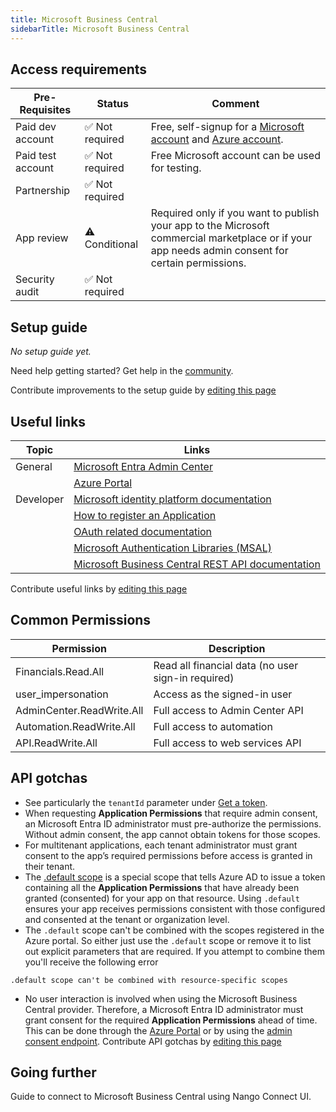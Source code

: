```yaml
---
title: Microsoft Business Central
sidebarTitle: Microsoft Business Central
---
```



<Overview />
<PreBuiltTooling />
<PreBuiltUseCases />

## Access requirements
| Pre-Requisites | Status | Comment|
| - | - | - |
| Paid dev account | ✅ Not required | Free, self-signup for a [Microsoft account](https://account.microsoft.com/account) and [Azure account](https://azure.microsoft.com/free). |
| Paid test account | ✅ Not required | Free Microsoft account can be used for testing. |
| Partnership | ✅ Not required | |
| App review | ⚠️ Conditional | Required only if you want to publish your app to the Microsoft commercial marketplace or if your app needs admin consent for certain permissions. |
| Security audit | ✅ Not required | |


## Setup guide

_No setup guide yet._

<Tip>Need help getting started? Get help in the [community](https://nango.dev/slack).</Tip>

<Note>Contribute improvements to the setup guide by [editing this page](https://github.com/nangohq/nango/tree/master/docs-v2/integrations/all/microsoft-business-central.mdx)</Note>


## Useful links

| Topic     | Links                                                                                                                                          |
|----------|------------------------------------------------------------------------------------------------------------------------------------------------|
| General  | [Microsoft Entra Admin Center](https://entra.microsoft.com)                                                                                   |
|          | [Azure Portal](https://portal.azure.com)                                                                                                      |
| Developer | [Microsoft identity platform documentation](https://learn.microsoft.com/en-us/entra/identity-platform/)                                      |
|          | [How to register an Application](https://learn.microsoft.com/en-us/dynamics365/business-central/dev-itpro/administration/automation-apis-using-s2s-authentication#task-1-register-a-microsoft-entra-application-for-authentication-to-business-central) |
|          | [OAuth related documentation](https://learn.microsoft.com/en-us/dynamics365/business-central/dev-itpro/administration/automation-apis-using-s2s-authentication) |
|          | [Microsoft Authentication Libraries (MSAL)](https://learn.microsoft.com/en-us/entra/identity-platform/msal-overview)                         |
|          | [Microsoft Business Central REST API documentation](https://learn.microsoft.com/en-us/dynamics365/business-central/dev-itpro/webservices/api-overview)                         |

<Note>Contribute useful links by [editing this page](https://github.com/nangohq/nango/tree/master/docs-v2/integrations/all/microsoft-business-central.mdx)</Note>

## Common Permissions

| Permission                      | Description                                                   |
| -------------------------- | ------------------------------------------------------------- |
| Financials.Read.All        | Read all financial data (no user sign-in required)            |
| user_impersonation         | Access as the signed-in user             |
| AdminCenter.ReadWrite.All  | Full access to Admin Center API   |
| Automation.ReadWrite.All    | Full access to automation           |
| API.ReadWrite.All         | Full access to web services API                                 |

## API gotchas
-   See particularly the `tenantId` parameter under [Get a token](https://learn.microsoft.com/en-us/entra/identity-platform/v2-oauth2-client-creds-grant-flow#get-a-token).
-   When requesting **Application Permissions** that require admin consent, an Microsoft Entra ID administrator must pre-authorize the permissions. Without admin consent, the app cannot obtain tokens for those scopes.
-   For multitenant applications, each tenant administrator must grant consent to the app’s required permissions before access is granted in their tenant.
-  The [.default scope](https://learn.microsoft.com/en-us/entra/identity-platform/scopes-oidc#default-when-the-user-gives-consent) is a special scope that tells Azure AD to issue a token containing all the **Application Permissions** that have already been granted (consented) for your app on that resource. Using `.default` ensures your app receives permissions consistent with those configured and consented at the tenant or organization level.
-   The `.default` scope can't be combined with the scopes registered in the Azure portal. So either just use the `.default` scope or remove it to list out explicit parameters that are required. If you attempt to combine them you'll receive the following error
```
.default scope can't be combined with resource-specific scopes
```
-   No user interaction is involved when using the Microsoft Business Central provider. Therefore, a Microsoft Entra ID administrator must grant consent for the required **Application Permissions** ahead of time. This can be done through the [Azure Portal](https://learn.microsoft.com/en-us/entra/identity/enterprise-apps/grant-admin-consent?pivots=portal) or by using the [admin consent endpoint](https://learn.microsoft.com/en-us/entra/identity/enterprise-apps/grant-admin-consent?pivots=ms-graph).
<Note>Contribute API gotchas by [editing this page](https://github.com/nangohq/nango/tree/master/docs-v2/integrations/all/microsoft-business-central.mdx)</Note>

## Going further
<Card title="Connect to Microsoft Business Central" icon="link" href="/integrations/all/microsoft-business-central/connect" horizontal>
  Guide to connect to Microsoft Business Central using Nango Connect UI.
</Card>
